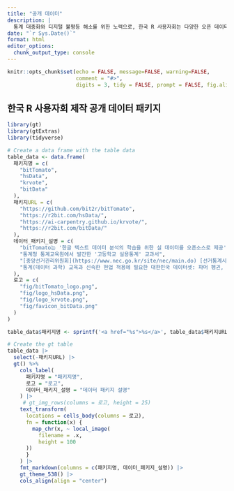 ```yaml
---
title: "공개 데이터"
description: |
  통계 대중화와 디지털 불평등 해소를 위한 노력으로, 한국 R 사용자회는 다양한 오픈 데이터 패키지를 제작하여 제공하고 있습니다. 공개 패키지들은 교육, 연구, 그리고 현업에서 신속하고 효과적인 데이터 분석의 토대가 될 것으로 기대됩니다.
date: "`r Sys.Date()`"
format: html
editor_options: 
  chunk_output_type: console
---
```


```r
knitr::opts_chunk$set(echo = FALSE, message=FALSE, warning=FALSE,
                      comment = "#>", 
                      digits = 3, tidy = FALSE, prompt = FALSE, fig.align = 'center')
```

## 한국 R 사용자회 제작 공개 데이터 패키지

```r
library(gt)
library(gtExtras)
library(tidyverse)

# Create a data frame with the table data
table_data <- data.frame(
  패키지명 = c(
    "bitTomato", 
    "hsData", 
    "krvote", 
    "bitData"
  ),
  패키지URL = c(
    "https://github.com/bit2r/bitTomato",
    "https://r2bit.com/hsData/",
    "https://ai-carpentry.github.io/krvote/",
    "https://r2bit.com/bitData/"
  ),
  데이터_패키지_설명 = c(
    "bitTomato는 '한글 텍스트 데이터 분석의 학습을 위한 실 데이터를 오픈소스로 제공'한다는 목적에 공감하는 [뉴스토마토](https://www.newstomato.com/)가 제공한 뉴스 기사를, 한국 R 사용자회가 저작 배포하는 R 패키지입니다.",
    "통계청 통계교육원에서 발간한 '고등학교 실용통계' 교과서",
    "[중앙선거관리위원회](https://www.nec.go.kr/site/nec/main.do) [선거통계시스템](http://info.nec.go.kr/main/main_load.xhtml)에 공개된 역대 선거관련 투표와 득표 공공 데이터",
    "통계(데이터 과학) 교육과 신속한 현업 적용에 필요한 대한민국 데이터셋: 파머 펭귄, 국방부 남녀 신체측정, 강남 강수량, 인구, 대기오염물질, 온실가스 등"
  ),
  로고 = c(
    "fig/bitTomato_logo.png",
    "fig/logo_hsData.png",
    "fig/logo_krvote.png",
    "fig/favicon_bitData.png"
  )
)

table_data$패키지명 <- sprintf('<a href="%s">%s</a>', table_data$패키지URL, table_data$패키지명)

# Create the gt table
table_data |> 
  select(-패키지URL) |> 
  gt() %>%
    cols_label(
      패키지명 = "패키지명",
      로고 = "로고",
      데이터_패키지_설명 = "데이터 패키지 설명"
    ) |> 
     # gt_img_rows(columns = 로고, height = 25) 
    text_transform(
      locations = cells_body(columns = 로고),
      fn = function(x) {
        map_chr(x, ~ local_image(
          filename = .x,
          height = 100
      ))
      }
    ) |> 
    fmt_markdown(columns = c(패키지명, 데이터_패키지_설명)) |> 
    gt_theme_538() |> 
    cols_align(align = "center")
```

